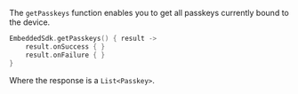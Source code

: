The `getPasskeys` function enables you to get all passkeys currently bound to the device.

```kotlin
EmbeddedSdk.getPasskeys() { result ->
    result.onSuccess { }
    result.onFailure { }
}
```

Where the response is a `List<Passkey>`.
